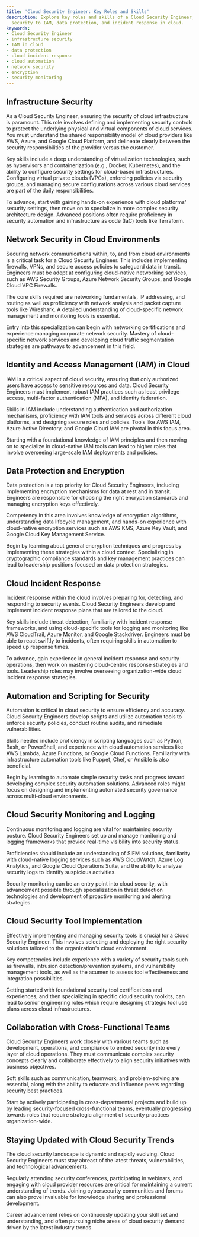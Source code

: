 ```yaml
---
title: 'Cloud Security Engineer: Key Roles and Skills'
description: Explore key roles and skills of a Cloud Security Engineer, from infrastructure
  security to IAM, data protection, and incident response in cloud.
keywords:
- Cloud Security Engineer
- infrastructure security
- IAM in cloud
- data protection
- cloud incident response
- cloud automation
- network security
- encryption
- security monitoring
---
```


## Infrastructure Security

As a Cloud Security Engineer, ensuring the security of cloud infrastructure is paramount. This role involves defining and implementing security controls to protect the underlying physical and virtual components of cloud services. You must understand the shared responsibility model of cloud providers like AWS, Azure, and Google Cloud Platform, and delineate clearly between the security responsibilities of the provider versus the customer.

Key skills include a deep understanding of virtualization technologies, such as hypervisors and containerization (e.g., Docker, Kubernetes), and the ability to configure security settings for cloud-based infrastructures. Configuring virtual private clouds (VPCs), enforcing policies via security groups, and managing secure configurations across various cloud services are part of the daily responsibilities.

To advance, start with gaining hands-on experience with cloud platforms' security settings, then move on to specialize in more complex security architecture design. Advanced positions often require proficiency in security automation and infrastructure as code (IaC) tools like Terraform.

## Network Security in Cloud Environments

Securing network communications within, to, and from cloud environments is a critical task for a Cloud Security Engineer. This includes implementing firewalls, VPNs, and secure access policies to safeguard data in transit. Engineers must be adept at configuring cloud-native networking services, such as AWS Security Groups, Azure Network Security Groups, and Google Cloud VPC Firewalls.

The core skills required are networking fundamentals, IP addressing, and routing as well as proficiency with network analysis and packet capture tools like Wireshark. A detailed understanding of cloud-specific network management and monitoring tools is essential.

Entry into this specialization can begin with networking certifications and experience managing corporate network security. Mastery of cloud-specific network services and developing cloud traffic segmentation strategies are pathways to advancement in this field.

## Identity and Access Management (IAM) in Cloud

IAM is a critical aspect of cloud security, ensuring that only authorized users have access to sensitive resources and data. Cloud Security Engineers must implement robust IAM practices such as least privilege access, multi-factor authentication (MFA), and identity federation.

Skills in IAM include understanding authentication and authorization mechanisms, proficiency with IAM tools and services across different cloud platforms, and designing secure roles and policies. Tools like AWS IAM, Azure Active Directory, and Google Cloud IAM are pivotal in this focus area.

Starting with a foundational knowledge of IAM principles and then moving on to specialize in cloud-native IAM tools can lead to higher roles that involve overseeing large-scale IAM deployments and policies.

## Data Protection and Encryption

Data protection is a top priority for Cloud Security Engineers, including implementing encryption mechanisms for data at rest and in transit. Engineers are responsible for choosing the right encryption standards and managing encryption keys effectively.

Competency in this area involves knowledge of encryption algorithms, understanding data lifecycle management, and hands-on experience with cloud-native encryption services such as AWS KMS, Azure Key Vault, and Google Cloud Key Management Service.

Begin by learning about general encryption techniques and progress by implementing these strategies within a cloud context. Specializing in cryptographic compliance standards and key management practices can lead to leadership positions focused on data protection strategies.

## Cloud Incident Response

Incident response within the cloud involves preparing for, detecting, and responding to security events. Cloud Security Engineers develop and implement incident response plans that are tailored to the cloud.

Key skills include threat detection, familiarity with incident response frameworks, and using cloud-specific tools for logging and monitoring like AWS CloudTrail, Azure Monitor, and Google Stackdriver. Engineers must be able to react swiftly to incidents, often requiring skills in automation to speed up response times.

To advance, gain experience in general incident response and security operations, then work on mastering cloud-centric response strategies and tools. Leadership roles may involve overseeing organization-wide cloud incident response strategies.

## Automation and Scripting for Security

Automation is critical in cloud security to ensure efficiency and accuracy. Cloud Security Engineers develop scripts and utilize automation tools to enforce security policies, conduct routine audits, and remediate vulnerabilities.

Skills needed include proficiency in scripting languages such as Python, Bash, or PowerShell, and experience with cloud automation services like AWS Lambda, Azure Functions, or Google Cloud Functions. Familiarity with infrastructure automation tools like Puppet, Chef, or Ansible is also beneficial.

Begin by learning to automate simple security tasks and progress toward developing complex security automation solutions. Advanced roles might focus on designing and implementing automated security governance across multi-cloud environments.

## Cloud Security Monitoring and Logging

Continuous monitoring and logging are vital for maintaining security posture. Cloud Security Engineers set up and manage monitoring and logging frameworks that provide real-time visibility into security status.

Proficiencies should include an understanding of SIEM solutions, familiarity with cloud-native logging services such as AWS CloudWatch, Azure Log Analytics, and Google Cloud Operations Suite, and the ability to analyze security logs to identify suspicious activities.

Security monitoring can be an entry point into cloud security, with advancement possible through specialization in threat detection technologies and development of proactive monitoring and alerting strategies.

## Cloud Security Tool Implementation

Effectively implementing and managing security tools is crucial for a Cloud Security Engineer. This involves selecting and deploying the right security solutions tailored to the organization's cloud environment.

Key competencies include experience with a variety of security tools such as firewalls, intrusion detection/prevention systems, and vulnerability management tools, as well as the acumen to assess tool effectiveness and integration possibilities.

Getting started with foundational security tool certifications and experiences, and then specializing in specific cloud security toolkits, can lead to senior engineering roles which require designing strategic tool use plans across cloud infrastructures.

## Collaboration with Cross-Functional Teams

Cloud Security Engineers work closely with various teams such as development, operations, and compliance to embed security into every layer of cloud operations. They must communicate complex security concepts clearly and collaborate effectively to align security initiatives with business objectives.

Soft skills such as communication, teamwork, and problem-solving are essential, along with the ability to educate and influence peers regarding security best practices.

Start by actively participating in cross-departmental projects and build up by leading security-focused cross-functional teams, eventually progressing towards roles that require strategic alignment of security practices organization-wide.

## Staying Updated with Cloud Security Trends

The cloud security landscape is dynamic and rapidly evolving. Cloud Security Engineers must stay abreast of the latest threats, vulnerabilities, and technological advancements.

Regularly attending security conferences, participating in webinars, and engaging with cloud provider resources are critical for maintaining a current understanding of trends. Joining cybersecurity communities and forums can also prove invaluable for knowledge sharing and professional development.

Career advancement relies on continuously updating your skill set and understanding, and often pursuing niche areas of cloud security demand driven by the latest industry trends.